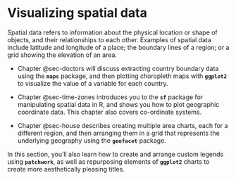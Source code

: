 # Visualizing spatial data {#sec-spatial-intro .unnumbered}

Spatial data refers to information about the physical location or shape of objects, and their relationships to each other. Examples of spatial data include latitude and longitude of a place; the boundary lines of a region; or a grid showing the elevation of an area.

* [Chapter]{.content-visible when-format="html"} @sec-doctors will discuss extracting country boundary data using the **`maps`** package, and then plotting choropleth maps with **`ggplot2`** to visualize the value of a variable for each country.

* [Chapter]{.content-visible when-format="html"} @sec-time-zones introduces you to the **`sf`** package for manipulating spatial data in R, and shows you how to plot geographic coordinate data. This chapter also covers co-ordinate systems.

* [Chapter]{.content-visible when-format="html"} @sec-house describes creating multiple area charts, each for a different region, and then arranging them in a grid that represents the underlying geography using the **`geofacet`** package.

In this section, you'll also learn how to create and arrange custom legends using **`patchwork`**, as well as repurposing elements of **`ggplot2`** charts to create more aesthetically pleasing titles.